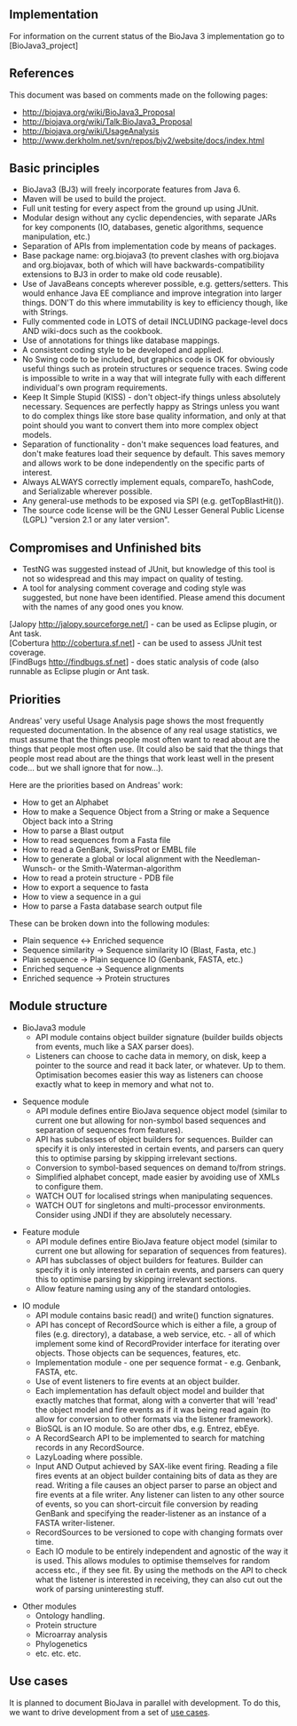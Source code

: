 == Implementation ==
For information on the current status of the BioJava 3 implementation go to [BioJava3_project]

==References==
This document was based on comments made on the following pages:
* http://biojava.org/wiki/BioJava3_Proposal
* http://biojava.org/wiki/Talk:BioJava3_Proposal
* http://biojava.org/wiki/UsageAnalysis
* http://www.derkholm.net/svn/repos/bjv2/website/docs/index.html

==Basic principles==
* BioJava3 (BJ3) will freely incorporate features from Java 6.
* Maven will be used to build the project.
* Full unit testing for every aspect from the ground up using JUnit.
* Modular design without any cyclic dependencies, with separate JARs for key components (IO, databases, genetic algorithms, sequence manipulation, etc.)
* Separation of APIs from implementation code by means of packages.
* Base package name: org.biojava3 (to prevent clashes with org.biojava and org.biojavax, both of which will have backwards-compatibility extensions to BJ3 in order to make old code reusable).
* Use of JavaBeans concepts wherever possible, e.g. getters/setters. This would enhance Java EE compliance and improve integration into larger things. DON'T do this where immutability is key to efficiency though, like with Strings. 
* Fully commented code in LOTS of detail INCLUDING package-level docs AND wiki-docs such as the cookbook.
* Use of annotations for things like database mappings.
* A consistent coding style to be developed and applied.
* No Swing code to be included, but graphics code is OK for obviously useful things such as protein structures or sequence traces. Swing code is impossible to write in a way that will integrate fully with each different individual's own program requirements.
* Keep It Simple Stupid (KISS) - don't object-ify things unless absolutely necessary. Sequences are perfectly happy as Strings unless you want to do complex things like store base quality information, and only at that point should you want to convert them into more complex object models.
* Separation of functionality - don't make sequences load features, and don't make features load their sequence by default. This saves memory and allows work to be done independently on the specific parts of interest.
* Always ALWAYS correctly implement equals, compareTo, hashCode, and Serializable wherever possible.
* Any general-use methods to be exposed via SPI (e.g. getTopBlastHit()).
* The source code license will be the GNU Lesser General Public License (LGPL) "version 2.1 or any later version".

==Compromises and Unfinished bits==
* TestNG was suggested instead of JUnit, but knowledge of this tool is not so widespread and this may impact on quality of testing.
* A tool for analysing comment coverage and coding style was suggested, but none have been identified. Please amend this document with the names of any good ones you know.

[Jalopy http://jalopy.sourceforge.net/] - can be used as Eclipse plugin, or Ant task.<br/>
[Cobertura http://cobertura.sf.net] - can be used to assess JUnit test coverage.<br/>
[FindBugs http://findbugs.sf.net] - does static analysis of code (also runnable as Eclipse plugin or Ant task.

==Priorities==
Andreas' very useful Usage Analysis page shows the most frequently requested documentation. In the absence of any real usage statistics, we must assume that the things people most often want to read about are the things that people most often use. (It could also be said that the things that people most read about are the things that work least well in the present code... but we shall ignore that for now...).

Here are the priorities based on Andreas' work:

* How to get an Alphabet
* How to make a Sequence Object from a String or make a Sequence Object back into a String 
* How to parse a Blast output
* How to read sequences from a Fasta file
* How to read a GenBank, SwissProt or EMBL file
* How to generate a global or local alignment with the Needleman-Wunsch- or the Smith-Waterman-algorithm
* How to read a protein structure - PDB file
* How to export a sequence to fasta
* How to view a sequence in a gui
* How to parse a Fasta database search output file 

These can be broken down into the following modules:

* Plain sequence <-> Enriched sequence
* Sequence similarity -> Sequence similarity IO (Blast, Fasta, etc.)
* Plain sequence -> Plain sequence IO (Genbank, FASTA, etc.)
* Enriched sequence -> Sequence alignments
* Enriched sequence -> Protein structures

==Module structure==

* BioJava3 module
** API module contains object builder signature (builder builds objects from events, much like a SAX parser does).
** Listeners can choose to cache data in memory, on disk, keep a pointer to the source and read it back later, or whatever. Up to them. Optimisation becomes easier this way as listeners can choose exactly what to keep in memory and what not to.

* Sequence module
** API module defines entire BioJava sequence object model (similar to current one but allowing for non-symbol based sequences and separation of sequences from features). 
** API has subclasses of object builders for sequences. Builder can specify it is only interested in certain events, and parsers can query this to optimise parsing by skipping irrelevant sections.
** Conversion to symbol-based sequences on demand to/from strings. 
** Simplified alphabet concept, made easier by avoiding use of XMLs to configure them.
** WATCH OUT for localised strings when manipulating sequences.
** WATCH OUT for singletons and multi-processor environments. Consider using JNDI if they are absolutely necessary.

* Feature module
** API module defines entire BioJava feature object model (similar to current one but allowing for  separation of sequences from features). 
** API has subclasses of object builders for features. Builder can specify it is only interested in certain events, and parsers can query this to optimise parsing by skipping irrelevant sections.
** Allow feature naming using any of the standard ontologies.

* IO module
** API module contains basic read() and write() function signatures.
** API has concept of RecordSource which is either a file, a group of files (e.g. directory), a database, a web service, etc. - all of which implement some kind of RecordProvider interface for iterating over objects. Those objects can be sequences, features, etc.
** Implementation module - one per sequence format - e.g. Genbank, FASTA, etc.
** Use of event listeners to fire events at an object builder.
** Each implementation has default object model and builder that exactly matches that format, along with a converter that will 'read' the object model and fire events as if it was being read again (to allow for conversion to other formats via the listener framework).
** BioSQL is an IO module. So are other dbs, e.g. Entrez, ebEye.
** A RecordSearch API to be implemented to search for matching records in any RecordSource.
** LazyLoading where possible.
** Input AND Output achieved by SAX-like event firing. Reading a file fires events at an object builder containing bits of data as they are read. Writing a file causes an object parser to parse an object and fire events at a file writer. Any listener can listen to any other source of events, so you can short-circuit file conversion by reading GenBank and specifying the reader-listener as an instance of a FASTA writer-listener.
** RecordSources to be versioned to cope with changing formats over time.
** Each IO module to be entirely independent and agnostic of the way it is used. This allows modules to optimise themselves for random access etc., if they see fit. By using the methods on the API to check what the listener is interested in receiving, they can also cut out the work of parsing uninteresting stuff.

* Other modules
** Ontology handling.
** Protein structure
** Microarray analysis
** Phylogenetics
** etc. etc. etc.

== Use cases ==

It is planned to document BioJava in parallel with development. To do this, we want to drive development from a set of [[BioJava 3 Use Cases | use cases]].
